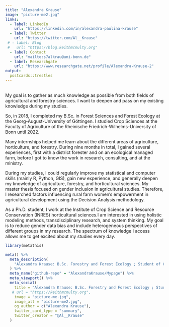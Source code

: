 ```yaml
---
title: "Alexandra Krause"
image: "picture-me2.jpg"
links:
  - label: LinkedIn
    url: "https://linkedin.com/in/alexandra-paulina-krause"
  - label: Twitter
    url: "https://twitter.com/Al__Krause"
 # - label: Blog
 #   url: "https://blog.keithmcnulty.org"
  - label: Contact
    url: "mailto:s7alkrau@uni-bonn.de"
  - label: Researchgate
    url: "https://www.researchgate.net/profile/Alexandra-Krause-2"
output:
  postcards::trestles
---
```


<br>
My goal is to gather as much knowledge as possible from both fields of agricultural and forestry sciences. I want to deepen and pass on my existing knowledge during my studies.

So, in 2018, I completed my B.Sc. in Forest Sciences and Forest Ecology at the Georg-August-University of Göttingen. I studied Crop Sciences at the Faculty of Agriculture of the Rheinische Friedrich-Wilhelms-University of Bonn until 2022. 

Many internships helped me learn about the different areas of agriculture, horticulture, and forestry. During nine months in total, I gained several experiences, first with a district forester and on an ecological managed farm, before I got to know the work in research, consulting, and at the ministry.

During my studies, I could regularly improve my statistical and computer skills (mainly R, Python, GIS), gain new experience, and generally deepen my knowledge of agriculture, forestry, and horticultural sciences. 
My master thesis focused on gender inclusion in agricultural studies. Therefore, I researched factors influencing rural farm women’s empowerment in agricultural development using the Decision Analysis methodology.

As a Ph.D. student, I work at the Institute of Crop Science and Resource Conservation (INRES) horticultural sciences.I am interested in using holistic modeling methods, transdisciplinary research, and system thinking. My goal is to reduce gender data bias and include heterogeneous perspectives of different groups in my research. The spectrum of knowledge I access allows me to get excited about my studies every day.


```r
library(metathis)

meta() %>%
  meta_description(
    "Alexandra Krause: B.Sc. Forestry and Forest Ecology ; Student of Crop Science (Master), University Bonn"
  ) %>% 
  meta_name("github-repo" = "AlexandraKrause/Mypage") %>% 
  meta_viewport() %>% 
  meta_social(
    title = "Alexandra Krause: B.Sc. Forestry and Forest Ecology ; Student of Crop Science (Master), University Bonn",
   # url = "https://keithmcnulty.org",
    image = "picture-me.jpg",
    image_alt = "picture-me2.jpg",
    og_author = c("Alexandra Krause"),
    twitter_card_type = "summary",
    twitter_creator = "@Al__Krause"
  )
```
